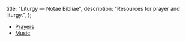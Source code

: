   title: "Liturgy — Notae Bibliae",
  description: "Resources for prayer and liturgy.",
};

<Initial text="Liturgy" />

* [Prayers](/liturgy/prayers)
* [Music](/liturgy/music)
